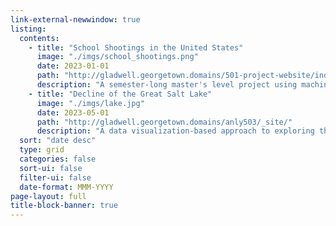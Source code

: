 ```yaml
---
link-external-newwindow: true
listing:
  contents:
    - title: "School Shootings in the United States"
      image: "./imgs/school_shootings.png"
      date: 2023-01-01
      path: "http://gladwell.georgetown.domains/501-project-website/index.html"
      description: "A semester-long master's level project using machine learning methods to draw conclusions about the nature of school shootings in the United States"
    - title: "Decline of the Great Salt Lake"
      image: "./imgs/lake.jpg"
      date: 2023-05-01
      path: "http://gladwell.georgetown.domains/anly503/_site/"
      description: "A data visualization-based approach to exploring the story of the Great Salt Lake and the ramifications for its rapid decline"
  sort: "date desc"
  type: grid
  categories: false
  sort-ui: false
  filter-ui: false
  date-format: MMM-YYYY
page-layout: full
title-block-banner: true
---
```

